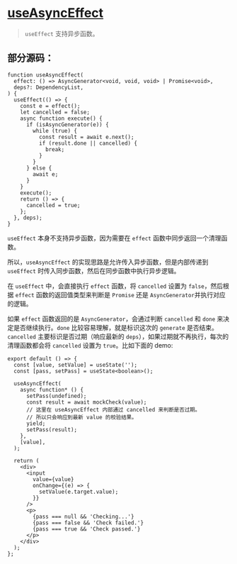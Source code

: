 # [useAsyncEffect](https://ahooks.js.org/zh-CN/hooks/use-async-effect)

> `useEffect` 支持异步函数。

## 部分源码：

```tsx
function useAsyncEffect(
  effect: () => AsyncGenerator<void, void, void> | Promise<void>,
  deps?: DependencyList,
) {
  useEffect(() => {
    const e = effect();
    let cancelled = false;
    async function execute() {
      if (isAsyncGenerator(e)) {
        while (true) {
          const result = await e.next();
          if (result.done || cancelled) {
            break;
          }
        }
      } else {
        await e;
      }
    }
    execute();
    return () => {
      cancelled = true;
    };
  }, deps);
}
```

`useEffect` 本身不支持异步函数，因为需要在 `effect` 函数中同步返回一个清理函数。

所以，`useAsyncEffect` 的实现思路是允许传入异步函数，但是内部传递到 `useEffect` 时传入同步函数，然后在同步函数中执行异步逻辑。

在 `useEffect` 中，会直接执行 `effect` 函数，将 `cancelled` 设置为 `false`，然后根据 `effect` 函数的返回值类型来判断是 `Promise` 还是 `AsyncGenerator`并执行对应的逻辑。

如果 `effect` 函数返回的是 `AsyncGenerator`，会通过判断 `cancelled` 和 `done` 来决定是否继续执行。`done` 比较容易理解，就是标识这次的 `generate` 是否结束。
`cancelled` 主要标识是否过期（响应最新的 `deps`），如果过期就不再执行，每次的清理函数都会将 `cancelled` 设置为 `true`。比如下面的 demo:

```tsx
export default () => {
  const [value, setValue] = useState('');
  const [pass, setPass] = useState<boolean>();

  useAsyncEffect(
    async function* () {
      setPass(undefined);
      const result = await mockCheck(value);
      // 这里在 useAsyncEffect 内部通过 cancelled 来判断是否过期。
      // 所以只会响应到最新 value 的校验结果。
      yield;
      setPass(result);
    },
    [value],
  );

  return (
    <div>
      <input
        value={value}
        onChange={(e) => {
          setValue(e.target.value);
        }}
      />
      <p>
        {pass === null && 'Checking...'}
        {pass === false && 'Check failed.'}
        {pass === true && 'Check passed.'}
      </p>
    </div>
  );
};
```

